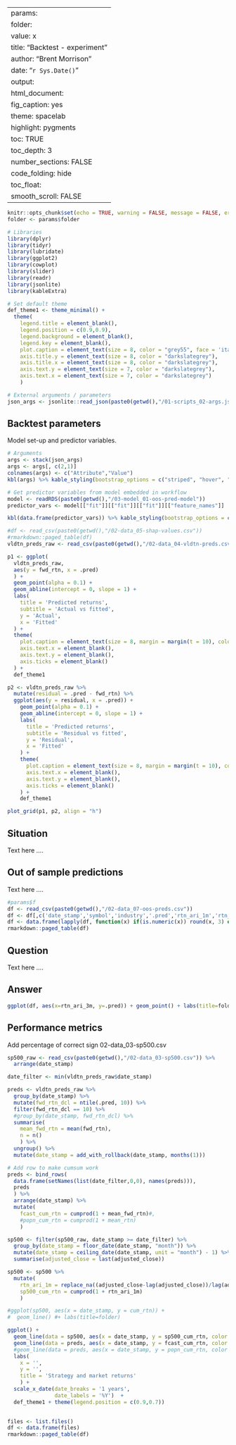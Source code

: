 
---
params:
  folder:
    value: x
title: "Backtest - experiment"
author: "Brent Morrison"
date: "`r Sys.Date()`"
output:
  html_document:
    fig_caption: yes
    theme: spacelab 
    highlight: pygments
    toc: TRUE
    toc_depth: 3
    number_sections: FALSE
    code_folding: hide
    toc_float:
      smooth_scroll: FALSE
---


```r
knitr::opts_chunk$set(echo = TRUE, warning = FALSE, message = FALSE, error = FALSE)
folder <- params$folder

# Libraries
library(dplyr)
library(tidyr)
library(lubridate)
library(ggplot2)
library(cowplot)
library(slider)
library(readr)
library(jsonlite)
library(kableExtra)

# Set default theme
def_theme1 <- theme_minimal() +
  theme(
    legend.title = element_blank(),
    legend.position = c(0.9,0.9),
    legend.background = element_blank(),
    legend.key = element_blank(),
    plot.caption = element_text(size = 8, color = "grey55", face = 'italic'), 
    axis.title.y = element_text(size = 8, color = "darkslategrey"),
    axis.title.x = element_text(size = 8, color = "darkslategrey"),
    axis.text.y = element_text(size = 7, color = "darkslategrey"),
    axis.text.x = element_text(size = 7, color = "darkslategrey")
    )

# External arguments / parameters
json_args <- jsonlite::read_json(paste0(getwd(),"/01-scripts_02-args.json"))
```

## Backtest parameters  

Model set-up and predictor variables.
```r
# Arguments
args <- stack(json_args)
args <- args[, c(2,1)]
colnames(args) <- c("Attribute","Value")
kbl(args) %>% kable_styling(bootstrap_options = c("striped", "hover", "condensed"))
```

```r
# Get predictor variables from model embedded in workflow
model <- readRDS(paste0(getwd(),"/03-model_01-oos-pred-model"))
predictor_vars <- model[["fit"]][["fit"]][["fit"]][["feature_names"]]

kbl(data.frame(predictor_vars)) %>% kable_styling(bootstrap_options = c("striped", "hover", "condensed"))
```

```r
#df <- read_csv(paste0(getwd(),"/02-data_05-shap-values.csv"))
#rmarkdown::paged_table(df)
vldtn_preds_raw <- read_csv(paste0(getwd(),"/02-data_04-vldtn-preds.csv"))

p1 <- ggplot(
  vldtn_preds_raw, 
  aes(y = fwd_rtn, x = .pred)
  ) + 
  geom_point(alpha = 0.1) +
  geom_abline(intercept = 0, slope = 1) +
  labs(
    title = 'Predicted returns',
    subtitle = 'Actual vs fitted',
    y = 'Actual',
    x = 'Fitted'
  ) +
  theme(
    plot.caption = element_text(size = 8, margin = margin(t = 10), color = "grey40", hjust = 0),
    axis.text.x = element_blank(),
    axis.text.y = element_blank(),
    axis.ticks = element_blank()
  ) +
  def_theme1

p2 <- vldtn_preds_raw %>% 
  mutate(residual = .pred - fwd_rtn) %>% 
  ggplot(aes(y = residual, x = .pred)) + 
    geom_point(alpha = 0.1) +
    geom_abline(intercept = 0, slope = 1) +
    labs(
      title = 'Predicted returns',
      subtitle = 'Residual vs fitted',
      y = 'Residual',
      x = 'Fitted'
    ) +
    theme(
      plot.caption = element_text(size = 8, margin = margin(t = 10), color = "grey40", hjust = 0),
      axis.text.x = element_blank(),
      axis.text.y = element_blank(),
      axis.ticks = element_blank()
    ) +
    def_theme1

plot_grid(p1, p2, align = "h")
```


## Situation

Text here ....  

## Out of sample predictions

Text here ....

```r
#params$f
df <- read_csv(paste0(getwd(),"/02-data_07-oos-preds.csv"))
df <- df[,c('date_stamp','symbol','industry','.pred','rtn_ari_1m','rtn_ari_12m')]
df <- data.frame(lapply(df, function(x) if(is.numeric(x)) round(x, 3) else x))
rmarkdown::paged_table(df)
```

## Question

Text here ....

## Answer

```r
ggplot(df, aes(x=rtn_ari_3m, y=.pred)) + geom_point() + labs(title=folder)
```

## Performance metrics
Add percentage of correct sign 02-data_03-sp500.csv


```r
sp500_raw <- read_csv(paste0(getwd(),"/02-data_03-sp500.csv")) %>% 
  arrange(date_stamp)

date_filter <- min(vldtn_preds_raw$date_stamp)

preds <- vldtn_preds_raw %>% 
  group_by(date_stamp) %>% 
  mutate(fwd_rtn_dcl = ntile(.pred, 10)) %>% 
  filter(fwd_rtn_dcl == 10) %>% 
  #group_by(date_stamp, fwd_rtn_dcl) %>% 
  summarise(
    mean_fwd_rtn = mean(fwd_rtn),
    n = n()
    ) %>% 
  ungroup() %>% 
  mutate(date_stamp = add_with_rollback(date_stamp, months(1)))

# Add row to make cumsum work
preds <- bind_rows(
  data.frame(setNames(list(date_filter,0,0), names(preds))), 
  preds
  ) %>% 
  arrange(date_stamp) %>% 
  mutate(
    fcast_cum_rtn = cumprod(1 + mean_fwd_rtn)#,
    #popn_cum_rtn = cumprod(1 + mean_rtn)
    )

sp500 <- filter(sp500_raw, date_stamp >= date_filter) %>% 
  group_by(date_stamp = floor_date(date_stamp, "month")) %>% 
  mutate(date_stamp = ceiling_date(date_stamp, unit = "month") - 1) %>% 
  summarise(adjusted_close = last(adjusted_close))

sp500 <- sp500 %>% 
  mutate(
    rtn_ari_1m = replace_na((adjusted_close-lag(adjusted_close))/lag(adjusted_close), 0),
    sp500_cum_rtn = cumprod(1 + rtn_ari_1m)
    )

#ggplot(sp500, aes(x = date_stamp, y = cum_rtn)) + 
#  geom_line() #+ labs(title=folder)

ggplot() +
  geom_line(data = sp500, aes(x = date_stamp, y = sp500_cum_rtn, color = 'S&P 500')) +
  geom_line(data = preds, aes(x = date_stamp, y = fcast_cum_rtn, color = 'Model forecast')) +
  #geom_line(data = preds, aes(x = date_stamp, y = popn_cum_rtn, color = 'Model population')) +
  labs(
    x = '',
    y = '',
    title = 'Strategy and market returns'
    ) +
  scale_x_date(date_breaks = '1 years',
               date_labels = '%Y')  +
  def_theme1 + theme(legend.position = c(0.9,0.7))
  
```



```r
files <- list.files()
df <- data.frame(files)
rmarkdown::paged_table(df)
```